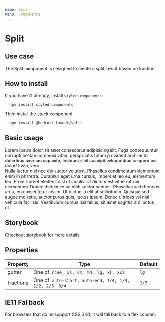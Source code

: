 ```yaml
---
name: Split
menu: Components
---
```



# Split

## Use case

The Split component is designed to create a split layout based on fraction

## How to install

If you haven't already, install `styled-components`:

```bash
  npm install styled-components
```

Then install the stack component

```bash
  npm install @bedrock-layout/split
```

## Basic usage

<Playground>
  <Split gutter='lg' fraction='1/2'>
    <div>
      Lorem ipsum dolor sit amet consectetur adipisicing elit. Fuga consequuntur
      corrupti beatae commodi vitae, perspiciatis totam provident architecto
      doloribus aperiam sapiente, incidunt nihil suscipit voluptatibus tempore
      est dolor! Iusto, vero.
    </div>
    <div>
      Nulla luctus nisl nec dui auctor volutpat. Phasellus condimentum elementum
      enim in pharetra. Curabitur eget urna cursus, imperdiet leo eu, elementum
      leo. Proin laoreet eleifend nisl ut iaculis. Ut dictum est vitae rutrum
      elementum. Donec dictum ex ac nibh auctor semper. Phasellus sed rhoncus
      arcu, eu consectetur ipsum. Ut dictum a elit at sollicitudin. Quisque sed
      augue molestie, auctor purus quis, luctus ipsum. Donec ultrices vel nisi
      vehicula facilisis. Vestibulum cursus nisi tellus, sit amet sagittis nisl
      luctus ut.
    </div>
  </Split>
</Playground>

## Storybook

[Checkout storybook](https://storybook.bedrock-layout.dev/?path=/story/split--basic) for more details.

## Properties

| Property  | Type                                                    | Default |
| --------- | ------------------------------------------------------- | ------- |
| gutter    | One of: `none, xs, sm, md, lg, xl, xxl`                 | `lg`    |
| fractions | One of: `auto-start, auto-end, 1/4, 1/3, 1/2, 2/3, 3/4` | `1/2`   |

## IE11 Fallback

For browsers that do no support CSS Grid, it will fall back to a flex column.
